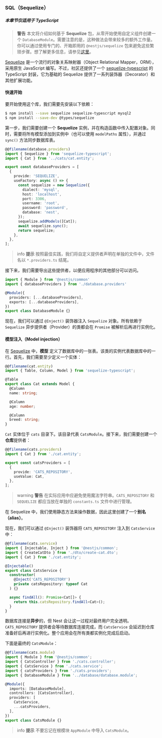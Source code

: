 ### SQL（Sequelize）

##### 本章节仅适用于 TypeScript

> **警告** 本文将介绍如何基于 **Sequelize** 包，从零开始使用自定义组件创建一个 `DatabaseModule`。需要注意的是，这种做法会带来较多的额外工作量。你可以通过使用专门的、开箱即用的 `@nestjs/sequelize` 包来避免这些繁琐步骤。想了解更多信息，请参见[这里](/techniques/database#sequelize-integration)。

[Sequelize](https://github.com/sequelize/sequelize) 是一个流行的对象关系映射器（Object Relational Mapper，ORM），采用原生 JavaScript 编写。不过，社区还提供了一个 [sequelize-typescript](https://github.com/RobinBuschmann/sequelize-typescript) 的 TypeScript 封装，它为基础的 Sequelize 提供了一系列装饰器（Decorator）和其他扩展功能。

#### 快速开始

要开始使用这个库，我们需要先安装以下依赖：

```bash
$ npm install --save sequelize sequelize-typescript mysql2
$ npm install --save-dev @types/sequelize
```

第一步，我们需要创建一个 **Sequelize** 实例，并在构造函数中传入配置对象。同时，需要将所有模型添加到实例中（也可以使用 `modelPaths` 属性），并通过 `sync()` 方法同步数据库表。

```ts
@@filename(database.providers)
import { Sequelize } from 'sequelize-typescript';
import { Cat } from '../cats/cat.entity';

export const databaseProviders = [
  {
    provide: 'SEQUELIZE',
    useFactory: async () => {
      const sequelize = new Sequelize({
        dialect: 'mysql',
        host: 'localhost',
        port: 3306,
        username: 'root',
        password: 'password',
        database: 'nest',
      });
      sequelize.addModels([Cat]);
      await sequelize.sync();
      return sequelize;
    },
  },
];
```

> info **提示** 按照最佳实践，我们将自定义提供者声明在单独的文件中，文件名以 `*.providers.ts` 结尾。

接下来，我们需要导出这些提供者，以便应用程序的其他部分可以访问。

```ts
import { Module } from '@nestjs/common'
import { databaseProviders } from './database.providers'

@Module({
  providers: [...databaseProviders],
  exports: [...databaseProviders],
})
export class DatabaseModule {}
```

现在，我们可以通过 `@Inject()` 装饰器注入 `Sequelize` 对象。所有依赖于 `Sequelize` 异步提供者（Provider）的类都会在 `Promise` 被解析后再进行实例化。

#### 模型注入（Model injection）

在 [Sequelize](https://github.com/sequelize/sequelize) 中，**模型** 定义了数据库中的一张表。该类的实例代表数据库中的一行。首先，我们需要至少定义一个实体：

```ts
@@filename(cat.entity)
import { Table, Column, Model } from 'sequelize-typescript';

@Table
export class Cat extends Model {
  @Column
  name: string;

  @Column
  age: number;

  @Column
  breed: string;
}
```

`Cat` 实体位于 `cats` 目录下。该目录代表 `CatsModule`。接下来，我们需要创建一个**仓库**提供者：

```ts
@@filename(cats.providers)
import { Cat } from './cat.entity';

export const catsProviders = [
  {
    provide: 'CATS_REPOSITORY',
    useValue: Cat,
  },
];
```

> warning **警告** 在实际应用中应避免使用魔法字符串。`CATS_REPOSITORY` 和 `SEQUELIZE` 都应当放在单独的 `constants.ts` 文件中进行管理。

在 Sequelize 中，我们使用静态方法来操作数据，因此这里创建了一个**别名（alias）**。

现在，我们可以通过 `@Inject()` 装饰器将 `CATS_REPOSITORY` 注入到 `CatsService`中：

```ts
@@filename(cats.service)
import { Injectable, Inject } from '@nestjs/common';
import { CreateCatDto } from './dto/create-cat.dto';
import { Cat } from './cat.entity';

@Injectable()
export class CatsService {
  constructor(
    @Inject('CATS_REPOSITORY')
    private catsRepository: typeof Cat
  ) {}

  async findAll(): Promise<Cat[]> {
    return this.catsRepository.findAll<Cat>();
  }
}
```

数据库连接是**异步**的，但 Nest 会让这一过程对最终用户完全透明。`CATS_REPOSITORY` 提供者会等待数据库连接完成，而 `CatsService` 会延迟到仓库准备好后再进行实例化。整个应用会在所有类都实例化完成后启动。

下面是最终的 `CatsModule`：

```ts
@@filename(cats.module)
import { Module } from '@nestjs/common';
import { CatsController } from './cats.controller';
import { CatsService } from './cats.service';
import { catsProviders } from './cats.providers';
import { DatabaseModule } from '../database/database.module';

@Module({
  imports: [DatabaseModule],
  controllers: [CatsController],
  providers: [
    CatsService,
    ...catsProviders,
  ],
})
export class CatsModule {}
```

> info **提示** 不要忘记在根模块 `AppModule` 中导入 `CatsModule`。
